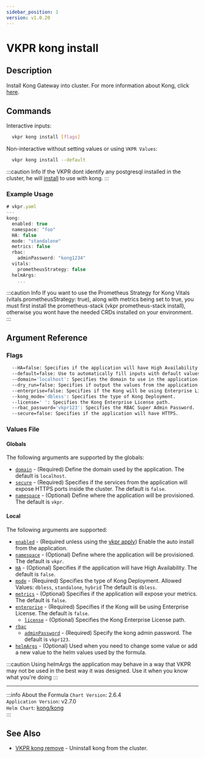 ```yaml
---
sidebar_position: 1
version: v1.0.20
---
```


# VKPR kong install

## Description

Install Kong Gateway into cluster. For more information about Kong, click [here](https://docs.konghq.com/gateway/).

## Commands

Interactive inputs:

```bash
  vkpr kong install [flags]
```

Non-interactive without setting values or using `VKPR Values`:

```bash
  vkpr kong install --default
```

:::caution Info
If the VKPR dont identify any postgresql installed in the cluster, he will [install](/docs/commands/postgresql/vkpr_postgres_install) to use with kong.
:::

### Example Usage

```jsx title="vkpr kong install --default"
# vkpr.yaml
---
kong:
  enabled: true
  namespace: "foo"
  HA: false
  mode: "standalone"
  metrics: false
  rbac:
    adminPassword: "kong1234"
  vitals:
    prometheusStrategy: false
  helmArgs:
    ...
```

:::caution Info
If you want to use the Prometheus Strategy for Kong Vitals (vitals.prometheusStrategy: true),
along with metrics being set to true, you must first install the prometheus-stack (vkpr prometheus-stack install),
otherwise you wont have the needed CRDs installed on your environment.
:::

## Argument Reference

### Flags

```sh
  --HA=false: Specifies if the application will have High Availability.
  --default=false: Use to automatically fill inputs with default values.
  --domain='localhost': Specifies the domain to use in the application.
  --dry_run=false: Specifies if output the values from the application.
  --enterprise=false: Specifies if the Kong will be using Enterprise License.
  --kong_mode='dbless': Specifies the type of Kong Deployment.
  --license=' ': Specifies the Kong Enterprise License path.
  --rbac_password='vkpr123': Specifies the RBAC Super Admin Password.
  --secure=false: Specifies if the application will have HTTPS.
```

### Values File

#### Globals

The following arguments are supported by the globals:

- [`domain`](#argument-reference) - (Required) Define the domain used by the application. The default is `localhost`.
- [`secure`](#argument-reference) - (Required) Specifies if the services from the application will expose HTTPS ports inside the cluster. The default is `false`.
- [`namespace`](#argument-reference) - (Optional) Define where the application will be provisioned. The default is `vkpr`.

#### Local

The following arguments are supported:

- [`enabled`](#argument-reference) - (Required unless using the [vkpr apply](/docs/commands/vkpr_apply)) Enable the auto install from the application.
- [`namespace`](#argument-reference) - (Optional) Define where the application will be provisioned. The default is `vkpr`.
- [`HA`](#argument-reference) - (Optional) Specifies if the application will have High Availability. The default is `false`.
- [`mode`](#argument-reference) - (Required) Specifies the type of Kong Deployment. Allowed Values: `dbless`, `standalone`, `hybrid` The default is `dbless`.
- [`metrics`](#argument-reference) - (Optional) Specifies if the application will expose your metrics. The default is `false`.
- [`enterprise`](#argument-reference) - (Required) Specifies if the Kong will be using Enterprise License. The default is `false`.
  - [`license`](#argument-reference) - (Optional) Specifies the Kong Enterprise License path.
- [`rbac`](#argument-reference)
  - [`adminPassword`](#argument-reference) - (Required) Specify the kong admin password. The default is `vkpr123`.
- [`helmArgs`](#argument-reference) - (Optional) Used when you need to change some value or add a new value to the helm values used by the formula.

:::caution
Using helmArgs the application may behave in a way that VKPR may not be used in the best way it was designed.
Use it when you know what you're doing
:::

---

:::info About the Formula
`Chart Version`: 2.6.4 <br/>
`Application Version`: v2.7.0 <br/>
`Helm Chart`: [kong/kong](https://artifacthub.io/packages/helm/kong/kong/) <br/>
:::

## See Also

- [VKPR kong remove](/docs/commands/kong/vkpr_kong_remove) - Uninstall kong from the cluster.
